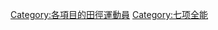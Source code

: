 {{Commonscat-inline}}
<center>{{categoryTOC}}</center>
{{Container category}}

[[Category:各項目的田徑運動員‎|Category:各項目的田徑運動員‎]]
[[Category:七项全能|Category:七项全能]]